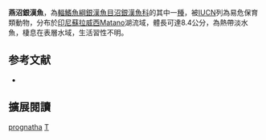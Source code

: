 {{Speciesbox
| name = 燕沼銀漢魚
| status = VU
| status_system = iucn3.1
| image = 
| genus = Telmatherina
| species = prognatha
| authority = [[Kottelat|Kottelat]], 1991
| synonyms = 
}}
'''燕沼銀漢魚'''，為[[輻鰭魚綱|輻鰭魚綱]][[銀漢魚目|銀漢魚目]][[沼銀漢魚科|沼銀漢魚科]]的其中一[[種|種]]，被[[IUCN|IUCN]]列為易危保育類動物，分布於[[印尼|印尼]][[蘇拉威西|蘇拉威西]]Matano湖流域，體長可達8.4公分，為熱帶淡水魚，棲息在表層水域，生活習性不明。
==参考文献==
*{{FishBase_species|genus=Telmatherina|species=prognatha|year=2016|month=6}}

== 擴展閱讀 ==
{{refbegin}}
{{wikispecies-inline|Telmatherina prognatha|燕沼銀漢魚}}
{{refend}}
{{Taxonbar|from=Q5465967}}

[[Category:沼銀漢魚屬|prognatha]]
[[Category:1991年描述的鱼类|T]]


{{魚類小作品}}